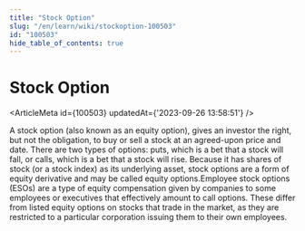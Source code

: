 ```yaml
---
title: "Stock Option"
slug: "/en/learn/wiki/stockoption-100503"
id: "100503"
hide_table_of_contents: true
---
```



# Stock Option

<ArticleMeta id={100503} updatedAt={'2023-09-26 13:58:51'} />
<div className='border-solid border-b border-t-0 my-4 border-[var(--ifm-color-gray-300)]' />

A stock option (also known as an equity option), gives an investor the right, but not the obligation, to buy or sell a stock at an agreed-upon price and date. There are two types of options: puts, which is a bet that a stock will fall, or calls, which is a bet that a stock will rise. Because it has shares of stock (or a stock index) as its underlying asset, stock options are a form of equity derivative and may be called equity options.Employee stock options (ESOs) are a type of equity compensation given by companies to some employees or executives that effectively amount to call options. These differ from listed equity options on stocks that trade in the market, as they are restricted to a particular corporation issuing them to their own employees.
